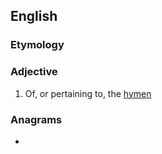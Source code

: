 {{also|hymeneal|hymenial}}
==English==

===Etymology===
{{suffix|en|hymen|al}}

===Adjective===
{{en-adj|-}}

# Of, or pertaining to, the [[hymen]]

===Anagrams===
* {{anagrams|en|Lyneham}}